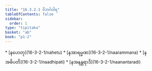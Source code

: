 ```yaml
---
title: "16.3.2.1 ဝိဘင်္ဂဝါရ"
tableOfContents: false
sidebar:
  order: 1
type: "tipitaka"
basket: "ab"
book: "p1-2"
---
```



<DynamicBreadcrumb />



<TableOfContents book="p1-2" section="16.3.2.1">
* [နဟေတု](16-3-2-1/nahetu)
* [နအာရမ္မဏ](16-3-2-1/naarammana)
* [နအဓိပတိ](16-3-2-1/naadhipati)
* [နအနန္တရာဒိ](16-3-2-1/naanantaradi)
</TableOfContents>